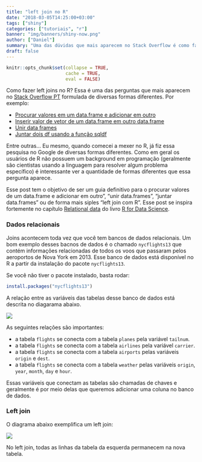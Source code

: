 ```yaml
---
title: "left join no R"
date: "2018-03-05T14:25:00+03:00"
tags: ["shiny"]
categories: ["tutoriais", "r"]
banner: "img/banners/shiny-now.png"
author: ["Daniel"]
summary: "Uma das dúvidas que mais aparecem no Stack Overflow é como fazer um left join no R. Esse post é um guia definitivo para isso!"
draft: false
---
```


```r
knitr::opts_chunk$set(collapse = TRUE, 
                      cache = TRUE, 
                      eval = FALSE)
```

Como fazer left joins no R? Essa é uma das perguntas que mais aparecem no [Stack Overflow PT](https://pt.stackoverflow.com/) formulada de diversas formas diferentes. Por exemplo:

* [Procurar valores em um data.frame e adicionar em outro](https://pt.stackoverflow.com/q/124319/6036)
* [Inserir valor de vetor de um data.frame em outro data.frame](https://pt.stackoverflow.com/q/236509/6036)
* [Unir data frames](https://pt.stackoverflow.com/q/253589/6036)
* [Juntar dois df usando a função sqldf](https://pt.stackoverflow.com/q/261090/6036)

Entre outras... Eu mesmo, quando comecei a mexer no R, já fiz essa pesquisa no Google de diversas formas diferentes. Como em geral os usuários de R não possuem um background em programação (geralmente são cientistas usando a linguagem para resolver algum problema específico) é interessante ver a quantidade de formas diferentes que essa pergunta aparece. 

Esse post tem o objetivo de ser um guia definitivo para o procurar valores de um data.frame e adicionar em outro", "unir data.frames", "juntar data.frames" ou de forma mais siples "left join com R". Esse post se inspira fortemente no capítulo [Relational data](http://r4ds.had.co.nz/relational-data.html) do livro [R for Data Science](http://r4ds.had.co.nz).

### Dados relacionais

Joins acontecem toda vez que você tem bancos de dados relacionais. Um bom exemplo desses bacnos de dados é o chamado `nycflights13` que contém informações relacionadas de todos os voos que passaram pelos aeroportos de Nova York em 2013. Esse banco de dados está disponível no R a partir da instalação do pacote `nycflights13`. 

Se você não tiver o pacote instalado, basta rodar:

```r
install.packages("nycflights13")
```

A relação entre as variáveis das tabelas desse banco de dados está descrita no diagarama abaixo.

![](/img/blog/left-join/relational-nycflights.png)

As seguintes relações são importantes:

* a tabela `flights` se conecta com a tabela `planes` pela variável `tailnum`.
* a tabela `flights` se conecta com a tabela `airlines` pela variável `carrier`.
* a tabela `flights` se conecta com a tabela `airports` pelas variáveis `origin` e `dest`.
* a tabela `flights` se conecta com a tabela `weather` pelas variáveis `origin`, `year`, `month`, `day` e `hour`.

Essas variáveis que conectam as tabelas são chamadas de chaves e geralmente é por meio delas que queremos adicionar uma coluna no banco de dados.

### Left join

O diagrama abaixo exemplifica um left join:

![](/img/blog/left-join/left-join.png)

No left join, todas as linhas da tabela da esquerda permanecem na nova tabela. 









